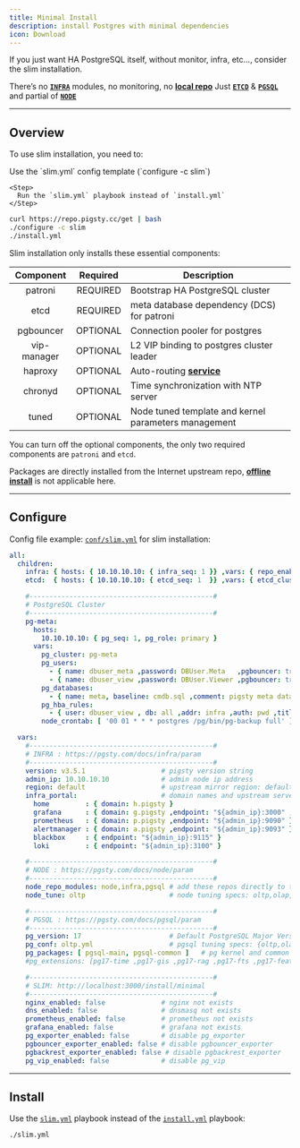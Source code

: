 ```yaml
---
title: Minimal Install
description: install Postgres with minimal dependencies
icon: Download
---
```


If you just want HA PostgreSQL itself, without monitor, infra, etc..., consider the slim installation.

There’s no [**`INFRA`**](/infra/) modules, no monitoring, no [**local repo**](/admin/repo) Just [**`ETCD`**](/etcd/) & [**`PGSQL`**](/pgsql/) and partial of [**`NODE`**](/node/)


------

## Overview


To use slim installation, you need to:

<Steps>
    <Step>
      Use the `slim.yml` config template (`configure -c slim`)
    </Step>

    <Step>
      Run the `slim.yml` playbook instead of `install.yml`
    </Step>
</Steps>

```bash
curl https://repo.pigsty.cc/get | bash
./configure -c slim
./install.yml
```


Slim installation only installs these essential components:

|  Component  |                         Required                          | Description                                          |
|:-----------:|:---------------------------------------------------------:|------------------------------------------------------|
|   patroni   | <span className="text-red-500 font-black">REQUIRED</span> | Bootstrap HA PostgreSQL cluster                      |
|    etcd     | <span className="text-red-500 font-black">REQUIRED</span> | meta database dependency (DCS) for patroni           |
|  pgbouncer  | <span className="text-blue-500 font-bold">OPTIONAL</span> | Connection pooler for postgres                       |
| vip-manager | <span className="text-blue-500 font-bold">OPTIONAL</span> | L2 VIP binding to postgres cluster leader            |
|   haproxy   | <span className="text-blue-500 font-bold">OPTIONAL</span> | Auto-routing [**service**](/pgsql/service/)          |
|   chronyd   | <span className="text-blue-500 font-bold">OPTIONAL</span> | Time synchronization with NTP server                 |
|    tuned    | <span className="text-blue-500 font-bold">OPTIONAL</span> | Node tuned template and kernel parameters management |

You can turn off the optional components, the only two required components are `patroni` and `etcd`.

Packages are directly installed from the Internet upstream repo, [**offline install**](/install/offline) is not applicable here.


------

## Configure

Config file example: [`conf/slim.yml`](https://github.com/pgsty/pigsty/blob/main/conf/slim.yml) for slim installation:

```yaml
all:
  children:
    infra: { hosts: { 10.10.10.10: { infra_seq: 1 }} ,vars: { repo_enabled: false }}
    etcd:  { hosts: { 10.10.10.10: { etcd_seq: 1  }} ,vars: { etcd_cluster: etcd  }}

    #----------------------------------------------#
    # PostgreSQL Cluster
    #----------------------------------------------#
    pg-meta:
      hosts:
        10.10.10.10: { pg_seq: 1, pg_role: primary }
      vars:
        pg_cluster: pg-meta
        pg_users:
          - { name: dbuser_meta ,password: DBUser.Meta   ,pgbouncer: true ,roles: [dbrole_admin   ] ,comment: pigsty admin user }
          - { name: dbuser_view ,password: DBUser.Viewer ,pgbouncer: true ,roles: [dbrole_readonly] ,comment: read-only viewer  }
        pg_databases:
          - { name: meta, baseline: cmdb.sql ,comment: pigsty meta database ,schemas: [pigsty] ,extensions: [ vector ]}
        pg_hba_rules:
          - { user: dbuser_view , db: all ,addr: infra ,auth: pwd ,title: 'allow grafana dashboard access cmdb from infra nodes' }
        node_crontab: [ '00 01 * * * postgres /pg/bin/pg-backup full' ] # make a full backup every 1am

  vars:
    #----------------------------------------------#
    # INFRA : https://pgsty.com/docs/infra/param
    #----------------------------------------------#
    version: v3.5.1                   # pigsty version string
    admin_ip: 10.10.10.10             # admin node ip address
    region: default                   # upstream mirror region: default,china,europe
    infra_portal:                     # domain names and upstream servers
      home         : { domain: h.pigsty }
      grafana      : { domain: g.pigsty ,endpoint: "${admin_ip}:3000" , websocket: true }
      prometheus   : { domain: p.pigsty ,endpoint: "${admin_ip}:9090" }
      alertmanager : { domain: a.pigsty ,endpoint: "${admin_ip}:9093" }
      blackbox     : { endpoint: "${admin_ip}:9115" }
      loki         : { endpoint: "${admin_ip}:3100" }

    #----------------------------------------------#
    # NODE : https://pgsty.com/docs/node/param
    #----------------------------------------------#
    node_repo_modules: node,infra,pgsql # add these repos directly to the singleton node
    node_tune: oltp                     # node tuning specs: oltp,olap,tiny,crit

    #----------------------------------------------#
    # PGSQL : https://pgsty.com/docs/pgsql/param
    #----------------------------------------------#
    pg_version: 17                      # Default PostgreSQL Major Version is 17
    pg_conf: oltp.yml                   # pgsql tuning specs: {oltp,olap,tiny,crit}.yml
    pg_packages: [ pgsql-main, pgsql-common ]   # pg kernel and common utils
    #pg_extensions: [pg17-time ,pg17-gis ,pg17-rag ,pg17-fts ,pg17-feat ,pg17-lang ,pg17-type ,pg17-util ,pg17-func ,pg17-admin ,pg17-stat ,pg17-sec ,pg17-fdw ,pg17-sim ,pg17-etl ,pg17-olap]

    #----------------------------------------------#
    # SLIM: http://localhost:3000/install/minimal
    #----------------------------------------------#
    nginx_enabled: false              # nginx not exists
    dns_enabled: false                # dnsmasq not exists
    prometheus_enabled: false         # prometheus not exists
    grafana_enabled: false            # grafana not exists
    pg_exporter_enabled: false        # disable pg_exporter
    pgbouncer_exporter_enabled: false # disable pgbouncer_exporter
    pgbackrest_exporter_enabled: false # disable pgbackrest_exporter
    pg_vip_enabled: false             # disable pg_vip
```


------

## Install

Use the [`slim.yml`](https://github.com/pgsty/pigsty/blob/main/slim.yml) playbook instead of the [`install.yml`](https://github.com/pgsty/pigsty/blob/main/install.yml) playbook:

```bash
./slim.yml
```